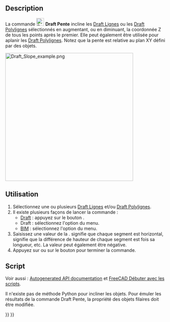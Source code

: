 <languages/>

{{Docnav/fr
|[[Draft_Draft2Sketch/fr|Draft <=> Esquisse]]
|[[Draft_FlipDimension/fr|Inverser le texte de la dimension]]
|[[Draft_Workbench/fr|Atelier Draft]]
|IconL=Draft_Draft2Sketch.svg
|IconR=Draft_FlipDimension.svg
|IconC=Workbench_Draft.svg
}}

{{GuiCommand/fr
|Name=Draft Slope
|Name/fr=Draft Pente
|MenuLocation=Draft : Modification → Définir la valeur de la pente<br><br>BIM : Utilitaires → Définir la valeur de la pente
|Workbenches=[[Draft_Workbench/fr|Draft]], [[BIM_Workbench/fr|BIM]]
|Version=0.17
}}

==Description== 

La commande [[Image:Draft_Slope.svg|24px]] '''Draft Pente''' incline les [[Draft_Line/fr|Draft Lignes]] ou les [[Draft_Wire/fr|Draft Polylignes]] sélectionnés en augmentant, ou en diminuant, la coordonnée Z de tous les points après le premier. Elle peut également être utilisée pour aplanir les [[Draft_Wire/fr|Draft Polylignes]]. Notez que la pente est relative au plan XY défini par {{PropertyData|Placement}} des objets.

[[Image:Draft_Slope_example.png|400px]]
{{Caption|À gauche, une Draft ligne horizontale. A droite, la même ligne avec une pente de 1 (angle de 45°)}}

<span id="Usage"></span>
==Utilisation== 

# Sélectionnez une ou plusieurs [[Draft_Line/fr|Draft Lignes]] et/ou [[Draft_Wire/fr|Draft Polylignes]].
# Il existe plusieurs façons de lancer la commande :
#* [[Draft_Workbench/fr|Draft]] : appuyez sur le bouton {{Button|[[Image:Draft_Slope.svg|16px]] [[Draft_Slope/fr|Définir la valeur de la pente]]}}.
#* Draft : sélectionnez l'option {{MenuCommand|Modification → [[Image:Draft_Slope.svg|16px]] Définir la valeur de la pente}} du menu.
#* [[BIM_Workbench/fr|BIM]] : sélectionnez l'option {{MenuCommand|Utilitaires → [[Image:Draft_Slope.svg|16px]] Définir la valeur de la pente}} du menu.
# Saisissez une valeur de la {{MenuCommand|Pente}}. {{Value|0}} signifie que chaque segment est horizontal, {{Value|0.5}} signifie que la différence de hauteur de chaque segment est {{Value|0.5}} fois sa longueur, etc. La valeur peut également être négative.
# Appuyez sur {{KEY|Entrée}} ou sur le bouton {{Button|OK}} pour terminer la commande.

<span id="Scripting"></span>
==Script==

Voir aussi : [https://freecad.github.io/SourceDoc/ Autogenerated API documentation] et [[FreeCAD_Scripting_Basics/fr|FreeCAD Débuter avec les scripts]].

Il n'existe pas de méthode Python pour incliner les objets. Pour émuler les résultats de la commande Draft Pente, la propriété {{incode|Points}} des objets filaires doit être modifiée.


{{Docnav/fr
|[[Draft_Draft2Sketch/fr|Draft <=> Esquisse]]
|[[Draft_FlipDimension/fr|Inverser le texte de la dimension]]
|[[Draft_Workbench/fr|Atelier Draft]]
|IconL=Draft_Draft2Sketch.svg
|IconR=Draft_FlipDimension.svg
|IconC=Workbench_Draft.svg
}}

{{Draft Tools navi{{#translation:}}}}
{{Userdocnavi{{#translation:}}}}